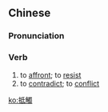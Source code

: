 {{also|抵触|牴觸}}
==Chinese==
{{zh-forms|s=抵触|t2=牴觸}}

===Pronunciation===
{{zh-pron
|m=dǐchù
|c=dai2 zuk1
|mn=te-chhiok/tí-chhiok/té-chhiok
|cat=v
}}

===Verb===
{{zh-verb}}

# to [[affront]]; to [[resist]]
# to [[contradict]]; to [[conflict]]

[[ko:抵觸]]